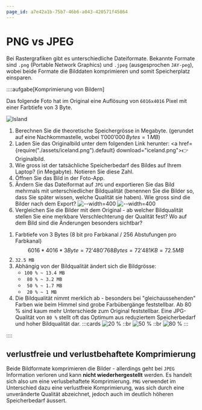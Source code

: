 ```yaml
---
page_id: a7e42a1b-75b7-46b6-a043-420571f45864
---
```


# PNG vs JPEG
Bei Rastergrafiken gibt es unterschiedliche Dateiformate. Bekannte Formate sind `.png` (Portable Network Graphics) und `.jpeg` (ausgesprochen `JAY-peg`), wobei beide Formate die Bilddaten komprimieren und somit Speicherplatz einsparen.

::::aufgabe[Komprimierung von Bildern]
<Answer type="state" id="105c3ff0-820f-4870-b6b5-73d50e7ead4c" />

Das folgende Foto hat im Original eine Auflösung von `6016x4016` Pixel mit einer Farbtiefe von 3 Byte.

![Island](images/iceland.jpg)

1. Berechnen Sie die theoretische Speichergrösse in Megabyte. (gerundet auf eine Nachkommastelle, wobei $1'000'000\,Bytes=1\,MB$)
    <Answer label="Theoretische Grösse [MB]" type="string" id="8e2cca75-fda6-4139-9b42-1868ce7abe1a" solution="72.5" sanitizer={sanitizeNumber()}/>
2. Laden Sie das Originalbild unter dem folgenden Link herunter: <a href={require("./assets/iceland.png").default} download="iceland.png">👉 Originalbild</a>.
3. Wie gross ist der tatsächliche Speicherbedarf des Bildes auf Ihrem Laptop? (in Megabyte). Notieren Sie diese Zahl.
    <Answer label="Bildgrösse [MB]" type="string" id="89b96024-d392-4aae-b1a8-299829973119" />
4. Öffnen Sie das Bild in der Foto-App.
5. Ändern Sie das Dateiformat auf `JPG` und exportieren Sie das Bild mehrmals mit unterschiedlicher Bildqualität (benennen Sie die Bilder so, dass Sie später wissen, welche Qualität sie haben). Wie gross sind die Bilder nach dem Export?
    ![--width=400](./images/image-change-size.jpg)
    ![--width=400](./images/image-change-quality.jpg)
    <Answer label="Bei 100 % [MB]" type="string" id="1e2b37f0-b77c-4637-877f-9f4b7a610268" />
    <Answer label="Bei 80 % [MB]" type="string" id="d65894c6-65c7-491b-893e-a540a1c5a580" />
    <Answer label="Bei 50 % [MB]" type="string" id="38e2bad7-5fdd-4e85-8b70-074b92eb3b6f" />
    <Answer label="Bei 20 % [MB]" type="string" id="8819c966-aa58-4ff6-8513-ec72e801ea0a" />
6. Vergleichen Sie die Bilder mit dem Original - ab welcher Bildqualität stellen Sie eine merkbare Verschlechterung der Qualität fest? Wo auf dem Bild sind die Änderungen besonders sichtbar?
    <Answer type="text" id="6f65fe0a-cc89-4caa-966b-09cde921a3b1" />

<Solution id="adf65f6c-0892-4249-8786-1719c06d9275">

1. Farbtiefe von 3 Bytes (8 bit pro Farbkanal / 256 Abstufungen pro Farbkanal)
    $$
    6016 * 4016 * 3 Byte = 72'480'768 Bytes = 72'481 KB = 72.5 MB
    $$
3. `32.5 MB`
5. Abhängig von der Bildqualität ändert sich die Bildgrösse:
    - `100 % ~ 13.4 MB`
    - ` 80 % ~ 3.2 MB`
    - ` 50 % ~ 1.7 MB`
    - ` 20 % ~ 1 MB`
6.  Die Bildqualität nimmt merklich ab - besonders bei "gleichaussehenden" Farben wie beim Himmel sind grobe Farbübergänge feststellbar. Ab 80 % sind kaum mehr Unterschiede zum Original feststellbar. Eine JPG-Qualität von `80 %` stellt oft das Optimum aus reduziertem Speicherbedarf und hoher Bildqualität dar. 
    :::cards
    ![20 %](./images/quality-20.jpg)
    ::br
    ![50 %](./images/quality-50.jpg)
    ::br
    ![80 %](./images/quality-80.jpg)
    :::
</Solution>
::::


## verlustfreie und verlustbehaftete Komprimierung

Beide Bildformate komprimieren die Bilder - allerdings geht bei `JPEG` Information verloren und kann **nicht wiederhergestellt** werden. Es handelt sich also um eine verlusbehaftete Komprimierung. `PNG` verwendet im Unterschied dazu eine verlustfreie Komprimierung, was sich durch eine unveränderte Qualität abzeichnet, jedoch auch im deutlich höheren Speicherbedarf äussert.